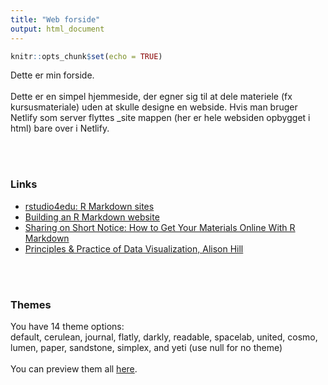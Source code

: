 ```yaml
---
title: "Web forside"
output: html_document
---
```


```r
knitr::opts_chunk$set(echo = TRUE)
```

Dette er min forside.
\
\
Dette er en simpel hjemmeside, der egner sig til at dele materiele (fx kursusmateriale) uden at skulle designe en webside. Hvis man bruger Netlify som server flyttes _site mappen (her er hele websiden opbygget i html) bare over i Netlify.

\
\

### Links
+ [rstudio4edu: R Markdown sites](https://rstudio4edu.github.io/rstudio4edu-book/intro-rmd.html) 
+ [Building an R Markdown website](https://www.youtube.com/watch?v=DfNxk_cKL04) 
+ [Sharing on Short Notice: How to Get Your Materials Online With R Markdown](https://www.rstudio.com/resources/webinars/sharing-on-short-notice-how-to-get-your-materials-online-with-r-markdown/) 
+ [Principles & Practice of Data Visualization, Alison Hill](https://apreshill.github.io/data-vis-labs-2018/index.html) 

\
\

### Themes
You have 14 theme options:\
default, cerulean, journal, flatly, darkly, readable, spacelab, united, cosmo, lumen, paper, sandstone, simplex, and yeti (use null for no theme)\
\
You can preview them all [here](https://rstudio4edu.github.io/rstudio4edu-book/rmd-themes.html#rmd-themes).





